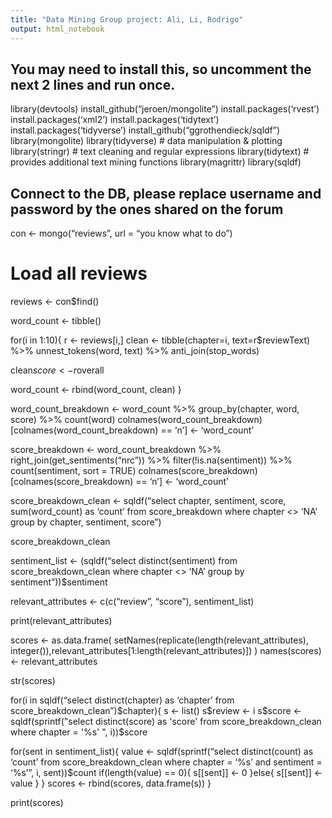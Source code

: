 ```yaml
---
title: "Data Mining Group project: Ali, Li, Rodrigo"
output: html_notebook
---
```

## You may need to install this, so uncomment the next 2 lines and run once.
library(devtools)
install_github("jeroen/mongolite")
install.packages('rvest')
install.packages('xml2')
install.packages('tidytext')
install.packages('tidyverse')
install_github("ggrothendieck/sqldf")
library(mongolite)
library(tidyverse)      # data manipulation & plotting
library(stringr)        # text cleaning and regular expressions
library(tidytext)       # provides additional text mining functions
library(magrittr)
library(sqldf)

## Connect to the DB, please replace username and password by the ones shared on the forum
con <- mongo("reviews", url = "you know what to do")

# Load all reviews
reviews <- con$find()

word_count <- tibble()

for(i in 1:10){
  r <- reviews[i,]
  clean <- tibble(chapter=i, text=r$reviewText) %>%
    unnest_tokens(word, text) %>%
    anti_join(stop_words)
    
  clean$score <- r$overall

  word_count <- rbind(word_count, clean)
}

word_count_breakdown <- word_count %>% group_by(chapter, word, score) %>% count(word)
colnames(word_count_breakdown)[colnames(word_count_breakdown) == 'n'] <- 'word_count'

score_breakdown <- word_count_breakdown %>%
  right_join(get_sentiments("nrc")) %>%
  filter(!is.na(sentiment)) %>%
  count(sentiment, sort = TRUE)
colnames(score_breakdown)[colnames(score_breakdown) == 'n'] <- 'word_count'

score_breakdown_clean <- sqldf("select chapter, sentiment, score, sum(word_count) as 'count' from score_breakdown where chapter <> 'NA' group by chapter, sentiment, score")

score_breakdown_clean

sentiment_list <- (sqldf("select distinct(sentiment) from score_breakdown_clean where chapter <> 'NA' group by sentiment"))$sentiment

relevant_attributes <- c(c("review", "score"), sentiment_list)

print(relevant_attributes)

scores <- as.data.frame(
  setNames(replicate(length(relevant_attributes), integer()),relevant_attributes[1:length(relevant_attributes)])
)
names(scores) <- relevant_attributes

str(scores)

for(i in sqldf("select distinct(chapter) as 'chapter' from score_breakdown_clean")$chapter){
  s <- list()
  s$review <- i
  s$score <- sqldf(sprintf("select distinct(score) as 'score' from score_breakdown_clean where chapter = '%s' ", i))$score
  
  for(sent in sentiment_list){
    value <- sqldf(sprintf("select distinct(count) as 'count' from score_breakdown_clean where chapter = '%s' and sentiment = '%s' ", i, sent))$count
    if(length(value) == 0){
      s[[sent]] <- 0
    }else{
      s[[sent]] <- value
    }
  }
  scores <- rbind(scores, data.frame(s))
}

print(scores)
